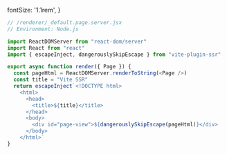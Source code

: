   fontSize: '1.1rem',
}

```js
// /renderer/_default.page.server.jsx
// Environment: Node.js

import ReactDOMServer from "react-dom/server"
import React from "react"
import { escapeInject, dangerouslySkipEscape } from "vite-plugin-ssr"

export async function render({ Page }) {
  const pageHtml = ReactDOMServer.renderToString(<Page />)
  const title = "Vite SSR"
  return escapeInject`<!DOCTYPE html>
    <html>
      <head>
        <title>${title}</title>
      </head>
      <body>
        <div id="page-view">${dangerouslySkipEscape(pageHtml)}</div>
      </body>
    </html>`
}
```
